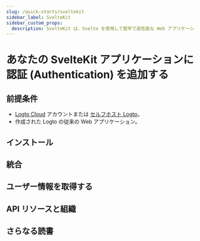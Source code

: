 ```yaml
---
slug: /quick-starts/sveltekit
sidebar_label: SvelteKit
sidebar_custom_props:
  description: SvelteKit は、Svelte を使用して堅牢で高性能な Web アプリケーションを迅速に開発するためのフレームワークです。
---
```




# あなたの SvelteKit アプリケーションに認証 (Authentication) を追加する

<GuideTip />

## 前提条件

- [Logto Cloud](https://cloud.logto.io) アカウントまたは [セルフホスト Logto](/introduction/set-up-logto-oss)。
- 作成された Logto の従来の Web アプリケーション。

## インストール

<Installation />

## 統合

<Integration />

## ユーザー情報を取得する

<GetUserInformation />

## API リソースと組織

<ApiResources />

## さらなる読書

<FurtherReadings />
